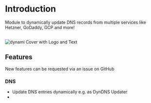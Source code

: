 
# Introduction

Module to dynamically update DNS records from multiple services like Hetzner, GoDaddy, GCP and more!

<br />

<Image src="/dynami_cover.png" alt="dynami Cover with Logo and Text" width={1000} height={1000} />

## Features

<Callout type="default" emoji="🚧">
    New features can be requested via an issue on GitHub
</Callout>

### DNS

* Update DNS entries dynamically e.g. as DynDNS Updater
* 